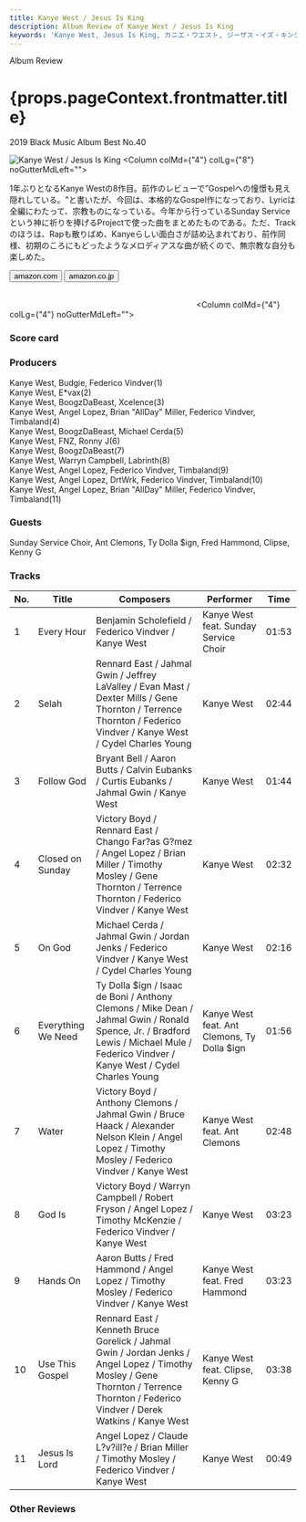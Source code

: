 ```yaml
---
title: Kanye West / Jesus Is King
description: Album Review of Kanye West / Jesus Is King
keywords: 'Kanye West, Jesus Is King, カニエ・ウエスト, ジーザス・イズ・キング'
---
```





<p className="largeP">Album Review</p>
<h1 className="h1--no--margin">{props.pageContext.frontmatter.title}</h1>
<p className="largeP"><Link to="/best50/2019/">2019 Black Music Album Best No.40</Link></p>

<Row  className="image-card-group">
	<Column colMd={"3"} colLg={"4"} noGutterMdLeft="">
       <ImageCard>

![Kanye West / Jesus Is King](../../images/cd/kanyewest10L.jpg) 
</ImageCard>
	</Column>
	<Column colMd={"4"} colLg={"8"} noGutterMdLeft="">
	<p>
	1年ぶりとなるKanye Westの8作目。前作のレビューで”Gospelへの憧憬も見え隠れしている。"と書いたが、今回は、本格的なGospel作になっており、Lyricは全編にわたって、宗教ものになっている。今年から行っているSunday Service という神に祈りを捧げるProjectで使った曲をまとめたものである。ただ、Trackのほうは、Rapも散りばめ、Kanyeらしい面白さが詰め込まれており、前作同様、初期のころにもどったようなメロディアスな曲が続くので、無宗教な自分も楽しめた。
	</p>
	<div>
	  <Button className="button-right-mergin"  href="https://amzn.to/2zYTiXh" kind="primary" size="small" renderIcon={ArrowUpRight24}>
      amazon.com
    </Button>
    <Button className="button-right-mergin"  href="https://amzn.to/3dECcfN" kind="secondary" size="small" renderIcon={ArrowUpRight24}>
      amazon.co.jp
    </Button>
	</div>
	<a style="display:inline-block;overflow:hidden;background:url(https://linkmaker.itunes.apple.com/ja-jp/lockup.svg?releaseDate=2019-10-25&kind=album&bubble=apple_music&style=mono-black) no-repeat;width:180px;height:45px;" href="https://geo.music.apple.com/jp/album/jesus-is-king/1484936940?mt=1&app=music&ls=1&at=11lcug"></a>
	<a style="display:inline-block;overflow:hidden;background:url(https://linkmaker.itunes.apple.com/ja-jp/badge-lrg.svg?releaseDate=2019-10-25T00:00:00Z&kind=album&bubble=itunes_music) no-repeat;width:140px;height:45px;" href="https://geo.music.apple.com/jp/album/jesus-is-king/1484936940?app=itunes&at=11lcug"></a>
	</Column>
</Row>
<Row >
	<Column colMd={"4"} colLg={"4"} noGutterMdLeft="">
<div>
    <h3>Score card</h3>
	<SliderJS1 value="3" />
    <SliderJS2 value="3" />
	<SliderJS3 value="1" />
    <SliderJS4 value="8" />
</div>
</Column>
<Column colMd={"8"} colLg={"8"} noGutterMdLeft="">
<div>
<h3>Producers</h3>
<p>
Kanye West, Budgie, Federico Vindver(1)
<br/>Kanye West, E*vax(2)
<br/>Kanye West, BoogzDaBeast, Xcelence(3)
<br/>Kanye West, Angel Lopez, Brian "AllDay" Miller, Federico Vindver, Timbaland(4)
<br/>Kanye West, BoogzDaBeast, Michael Cerda(5)
<br/>Kanye West, FNZ, Ronny J(6)
<br/>Kanye West, BoogzDaBeast(7)
<br/>Kanye West, Warryn Campbell, Labrinth(8)
<br/>Kanye West, Angel Lopez, Federico Vindver, Timbaland(9)
<br/>Kanye West, Angel Lopez, DrtWrk, Federico Vindver, Timbaland(10)
<br/>Kanye West, Angel Lopez, Brian "AllDay" Miller, Federico Vindver, Timbaland(11)
</p>
<h3>Guests</h3>
<p>
Sunday Service Choir, Ant Clemons, Ty Dolla $ign, Fred Hammond, Clipse, Kenny G
</p>
</div>
</Column>
</Row>

<h3>Tracks</h3>

| No. |	 Title             | Composers                                                                                                                                                                             |	 Performer                               | Time	 |
| --- |	------------------ | ------------------------------------------------------------------------------------------------------------------------------------------------------------------------------------- | ------------------------------------------- | ----- |
| 1	  |	Every Hour         | Benjamin Scholefield / Federico Vindver / Kanye West                                                                                                                                  | Kanye West feat. Sunday Service Choir       | 01:53 |
| 2	  |	Selah              | Rennard East / Jahmal Gwin / Jeffrey LaValley / Evan Mast / Dexter Mills / Gene Thornton / Terrence Thornton / Federico Vindver / Kanye West / Cydel Charles Young                    | Kanye West                                  | 02:44 |
| 3	  |	Follow God         | Bryant Bell / Aaron Butts / Calvin Eubanks / Curtis Eubanks / Jahmal Gwin / Kanye West                                                                                                | Kanye West                                  | 01:44 |
| 4	  |	Closed on Sunday   | Victory Boyd / Rennard East / Chango Far?as G?mez / Angel Lopez / Brian Miller / Timothy Mosley / Gene Thornton / Terrence Thornton / Federico Vindver / Kanye West                   | Kanye West                                  | 02:32 |
| 5	  |	On God             | Michael Cerda / Jahmal Gwin / Jordan Jenks / Federico Vindver / Kanye West / Cydel Charles Young                                                                                      | Kanye West                                  | 02:16 |
| 6	  |	Everything We Need | Ty Dolla $ign / Isaac de Boni / Anthony Clemons / Mike Dean / Jahmal Gwin / Ronald Spence, Jr. / Bradford Lewis / Michael Mule / Federico Vindver / Kanye West / Cydel Charles Young  | Kanye West feat. Ant Clemons, Ty Dolla $ign | 01:56 |
| 7	  |	Water              | Victory Boyd / Anthony Clemons / Jahmal Gwin / Bruce Haack / Alexander Nelson Klein / Angel Lopez / Timothy Mosley / Federico Vindver / Kanye West                                    | Kanye West feat. Ant Clemons                | 02:48 |
| 8	  |	God Is             | Victory Boyd / Warryn Campbell / Robert Fryson / Angel Lopez / Timothy McKenzie / Federico Vindver / Kanye West                                                                       | Kanye West                                  | 03:23 |
| 9	  |	Hands On           | Aaron Butts / Fred Hammond / Angel Lopez / Timothy Mosley / Federico Vindver / Kanye West                                                                                             | Kanye West feat. Fred Hammond               | 03:23 |
| 10  |	Use This Gospel    | Rennard East / Kenneth Bruce Gorelick / Jahmal Gwin / Jordan Jenks / Angel Lopez / Timothy Mosley / Gene Thornton / Terrence Thornton / Federico Vindver / Derek Watkins / Kanye West | Kanye West feat. Clipse, Kenny G            | 03:38 |
| 11  |	Jesus Is Lord      | Angel Lopez / Claude L?v?ill?e / Brian Miller / Timothy Mosley / Federico Vindver / Kanye West                                                                                        | Kanye West                                  | 00:49 |

<h3>Other Reviews</h3>

<Row>
<Column colMd={3} colLg={3} noGutterMdLeft>
<Review1 />
</Column>
<Column colMd={3} colLg={3} noGutterMdLeft>
<Review2 />
</Column>
</Row>

<Row>
<Column colMd={3} colLg={3} noGutterMdLeft>
<Review3 />
</Column>
</Row>
